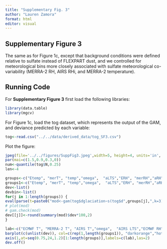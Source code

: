 ```yaml
---
title: "Supplementary Fig. 3"
author: "Lauren Zamora"
format: html
editor: visual
---
```


## Supplementary Figure 3

The same as for Figure 1c, except that background conditions were defined relative to sulfate instead of FLEXPART dust, and we controlled for meteorological bins more closely associated with sulfate meteorological co-variability (MERRA-2 RH, AIRS RHi, and MERRA-2 temperature).

## Running Code

For **Supplementary Figure 3** first load the following libraries:

```r
library(data.table)
library(mgcv)
```

For Figure 1c, load the tog dataset, which represents the output of the GAM, and deviance predicted by each variable:

```r
tog<-read.csv("../../data/derived_data/tog_SF3.csv")
```



Plot the figure:

```r
jpeg(file='../../figures/SuppFig3.jpeg',width=5, height=4, units='in', res=600, pointsize=10)
par(mai=c(1.5,0.9,0.3,0))
num<-quantile(tog$N,0.25)
len<-4

groups<-c("Etemp", "merT", "temp","omega",  "aLTS","ERH", "merRH","aRH", "XRHi", "merwindspeed","merQV", "fdust","SO4","merBC","merOC","merdust","fBC","fOC","DMS","SS")
groups1<-c("Etemp", "merT", "temp","omega",  "aLTS","ERH", "merRH","aRH", "XRHi", "merwindspeed","merQV") 
dev<-list()
devbin<-list()
for(j in 1:length(groups)) {  
eval(parse(t=paste0("mod<-gam(tog$dglaciation~s(tog$d",groups[j],",k=3),w=tog$N,family='gaussian')")))
# plot(mod)
# gam.check(mod)
dev[[j]]<-round(summary(mod)$dev*100,2)
}

lab<-c("ECMWF T", "MERRA-2 T", "AIRS T","omega",  "AIRS LTS","ECMWF RH", "MERRA-2 RH","AIRS RH", "AIRS RHi", "wind speed","MERRA-2 Qv","FLEXPART dust","SO4","MERRA-2 BC","MERRA-2 OC","MERRA-2 dust","FLEXPART BC","FLEXPART OC","DMS","SS")
barplot(c(unlist(dev)), col=c(rep(1,length(groups1)), "darkorange","hotpink2","grey","grey50","darkorange","grey","grey50","springgreen","deepskyblue"),las=1,ylim=c(0, round(max(unlist(dev))+5) ), ylab="Explained deviance (%)")
axis(1,at=seq(0.75,24,1.2)[1:length(groups)],labels=c(lab),las=2)
dev.off()
```


